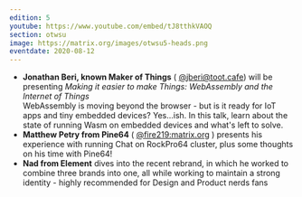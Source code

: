 ```yaml
---
edition: 5
youtube: https://www.youtube.com/embed/tJ8tthkVAOQ
section: otwsu
image: https://matrix.org/images/otwsu5-heads.png
eventdate: 2020-08-12
---
```


*  **Jonathan Beri, known Maker of Things** ( [@jberi@toot.cafe](https://toot.cafe/@jberi)) will be presenting _Making it easier to make Things: WebAssembly and the Internet of Things_  
    WebAssembly is moving beyond the browser - but is it ready for IoT apps and tiny embedded devices? Yes...ish. In this talk, learn about the state of running Wasm on embedded devices and what's left to solve.
*  **Matthew Petry from Pine64** ( [@fire219:matrix.org](https://to.chat.imzqqq.top/#/@fire219:matrix.org) ) presents his experience with running Chat on RockPro64 cluster, plus some thoughts on his time with Pine64!
*  **Nad from Element** dives into the recent rebrand, in which he worked to combine three brands into one, all while working to maintain a strong identity - highly recommended for Design and Product nerds fans
